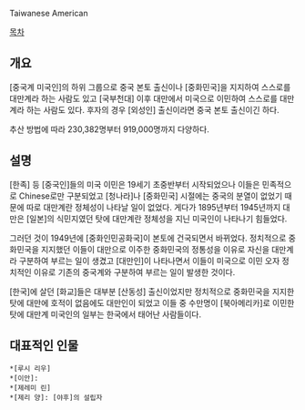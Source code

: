 Taiwanese American

[[목차]]
== 개요 ==
[중국계 미국인]의 하위 그룹으로 중국 본토 출신이나 [중화민국]을 지지하여 스스로를 대만계라 하는 사람도 있고 [국부천대] 이후 대만에서 미국으로 이민하여 스스로를 대만계라 하는 사람도 있다. 후자의 경우 [외성인] 출신이라면 중국 본토 출신이긴 하다.

추산 방법에 따라 230,382명부터 919,000명까지 다양하다.
== 설명 ==
[한족] 등 [중국인]들의 미국 이민은 19세기 초중반부터 시작되었으나 이들은 민족적으로 Chinese로만 구분되었고 [청나라]나 [중화민국] 시절에는 중국의 분열이 없었기 때문에 따로 대만계란 정체성이 나타날 일이 없었다. 게다가 1895년부터 1945년까지 대만은 [일본]의 식민지였던 탓에 대만계란 정체성을 지닌 미국인이 나타나기 힘들었다.

그러던 것이 1949년에 [중화인민공화국]이 본토에 건국되면서 바뀌었다. 정치적으로 중화민국을 지지했던 이들이 대만으로 이주한 중화민국의 정통성을 이유로 자신을 대만계라 구분하여 부르는 일이 생겼고 [대만인]이 나타나면서 이들이 미국으로 이민 오자 정치적인 이유로 기존의 중국계와 구분하여 부르는 일이 발생한 것이다.

[한국]에 살던 [화교]들은 대부분 [산동성] 출신이었지만 정치적으로 중화민국을 지지한 탓에 대만에 호적이 없음에도 대만인이 되었고 이들 중 수만명이 [북아메리카]로 이민한 탓에 대만계 미국인의 일부는 한국에서 태어난 사람들이다.
== 대표적인 인물 ==
 *[루시 리우]
 *[이안]:
 *[제레미 린]
 *[제리 양]: [야후]의 설립자
